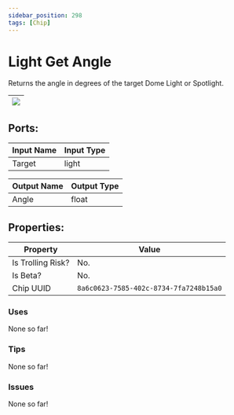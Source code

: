 ```yaml
---
sidebar_position: 298
tags: [Chip]
---
```


# Light Get Angle


Returns the angle in degrees of the target Dome Light or Spotlight.

| ![](https://images-ext-2.discordapp.net/external/MPmIaQzlEPmgGWlgi-WxBBXt0Bjv_zWPkg1y1f_sy3s/https/www.recroomcircuits.com/image/circuit/absolute-value?width=206&height=108) |
|-----|

## Ports:

| Input Name | Input Type |
|-----------|-----------|
| Target | light |

| Output Name | Output Type |
|-----------|-----------|
| Angle | float |

## Properties:

| Property  | Value |
|-------------------|-----------|
| Is Trolling Risk? | No. |
| Is Beta? | No. |
| Chip UUID | `8a6c0623-7585-402c-8734-7fa7248b15a0` |

### Uses

None so far!

### Tips

None so far!

### Issues

None so far!